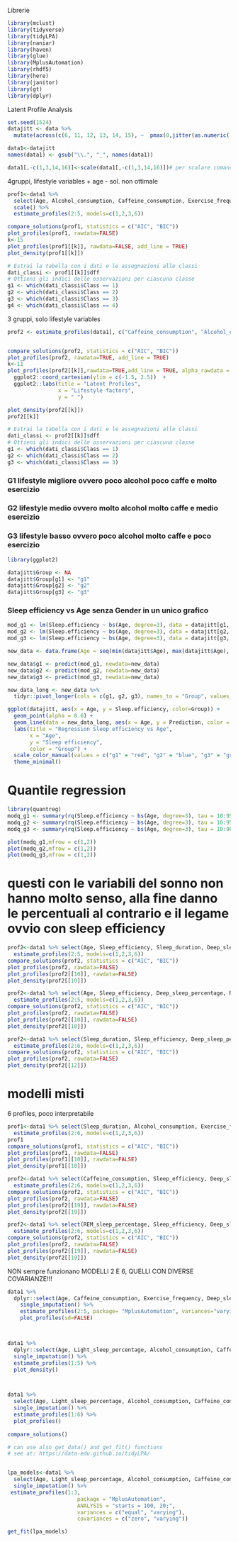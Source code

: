 
 
Librerie 
```{r}
library(mclust)
library(tidyverse)
library(tidyLPA)
library(naniar)
library(haven)
library(glue)
library(MplusAutomation)
library(rhdf5)
library(here)
library(janitor)
library(gt)
library(dplyr)
```


Latent Profile Analysis
```{r}
set.seed(1524)
datajitt <- data %>%
  mutate(across(c(6, 11, 12, 13, 14, 15), ~  pmax(0,jitter(as.numeric(.), length(levels(as.factor(.))),0)) ))

data1<-datajitt
names(data1) <- gsub("\\.", "_", names(data1))

data1[,-c(1,3,14,16)]<-scale(data1[,-c(1,3,14,16)])# per scalare comandi scale() oppure poms()
```



4gruppi, lifestyle variables + age - sol. non ottimale
```{r}
prof1<-data1 %>% 
  select(Age, Alcohol_consumption, Caffeine_consumption, Exercise_frequency) %>% 
  scale() %>% 
  estimate_profiles(2:5, models=c(1,2,3,6))

compare_solutions(prof1, statistics = c("AIC", "BIC"))
plot_profiles(prof1, rawdata=FALSE)
k<-15
plot_profiles(prof1[[k]], rawdata=FALSE, add_line = TRUE)
plot_density(prof1[[k]])

# Estrai la tabella con i dati e le assegnazioni alle classi
dati_classi <- prof1[[k]]$dff
# Ottieni gli indici delle osservazioni per ciascuna classe
g1 <- which(dati_classi$Class == 1)
g2 <- which(dati_classi$Class == 2)
g3 <- which(dati_classi$Class == 3)
g4 <- which(dati_classi$Class == 4)

```


3 gruppi, solo lifestyle variables
```{r}
prof2 <- estimate_profiles(data1[, c("Caffeine_consumption", "Alcohol_consumption",  "Exercise_frequency")], 2:4, models = c(1,2,3,6))


compare_solutions(prof2, statistics = c("AIC", "BIC"))
plot_profiles(prof2, rawdata=TRUE, add_line = TRUE)
k<-11
plot_profiles(prof2[[k]],rawdata=TRUE,add_line = TRUE, alpha_rawdata = 100, size_rawdata = 15, size_bw = 13)+ 
  ggplot2::coord_cartesian(ylim = c(-1.5, 2.5))  + 
  ggplot2::labs(title = "Latent Profiles", 
                x = "Lifestyle factors", 
                y = " ") 

plot_density(prof2[[k]])
prof2[[k]]

# Estrai la tabella con i dati e le assegnazioni alle classi
dati_classi <- prof2[[k]]$dff
# Ottieni gli indici delle osservazioni per ciascuna classe
g1 <- which(dati_classi$Class == 1)
g2 <- which(dati_classi$Class == 2)
g3 <- which(dati_classi$Class == 3)
```





### G1 lifestyle migliore ovvero poco alcohol poco caffe e molto esercizio
### G2 lifestyle medio ovvero molto alcohol molto caffe e medio esercizio
### G3 lifestyle basso ovvero poco alcohol molto caffe e poco esercizio
```{r}
library(ggplot2)

datajitt$Group <- NA
datajitt$Group[g1] <- "g1"
datajitt$Group[g2] <- "g2"
datajitt$Group[g3] <- "g3"
```



### Sleep efficiency vs Age senza Gender in un unico grafico
```{r}
mod_g1 <- lm(Sleep.efficiency ~ bs(Age, degree=3), data = datajitt[g1, ])
mod_g2 <- lm(Sleep.efficiency ~ bs(Age, degree=3), data = datajitt[g2, ])
mod_g3 <- lm(Sleep.efficiency ~ bs(Age, degree=3), data = datajitt[g3, ])

new_data <- data.frame(Age = seq(min(datajitt$Age), max(datajitt$Age), length.out = 100))

new_data$g1 <- predict(mod_g1, newdata=new_data)
new_data$g2 <- predict(mod_g2, newdata=new_data)
new_data$g3 <- predict(mod_g3, newdata=new_data)

new_data_long <- new_data %>%
  tidyr::pivot_longer(cols = c(g1, g2, g3), names_to = "Group", values_to = "Prediction")

ggplot(datajitt, aes(x = Age, y = Sleep.efficiency, color=Group)) +
  geom_point(alpha = 0.6) + 
  geom_line(data = new_data_long, aes(x = Age, y = Prediction, color = Group), size = 1)+
  labs(title = "Regression Sleep efficiency vs Age",
       x = "Age",
       y = "Sleep efficiency",
       color = "Group") +
  scale_color_manual(values = c("g1" = "red", "g2" = "blue", "g3" = "green")) +
  theme_minimal()
```


# Quantile regression
```{r}
library(quantreg)
modq_g1 <- summary(rq(Sleep.efficiency ~ bs(Age, degree=3), tau = 10:95/100, data = datajitt[g1, ]))
modq_g2 <- summary(rq(Sleep.efficiency ~ bs(Age, degree=3), tau = 10:95/100, data = datajitt[g2, ]))
modq_g3 <- summary(rq(Sleep.efficiency ~ bs(Age, degree=3), tau = 10:90/100, data = datajitt[g3, ]))

plot(modq_g1,mfrow = c(1,2))
plot(modq_g2,mfrow = c(1,2))
plot(modq_g3,mfrow = c(1,2))
```











# questi con le variabili del sonno non hanno molto senso, alla fine danno le percentuali al contrario e il legame ovvio con sleep efficiency
```{r}
prof2<-data1 %>% select(Age, Sleep_efficiency, Sleep_duration, Deep_sleep_percentage, REM_sleep_percentage) %>%
  estimate_profiles(2:5, models=c(1,2,3,6))
compare_solutions(prof2, statistics = c("AIC", "BIC"))
plot_profiles(prof2, rawdata=FALSE)
plot_profiles(prof2[[10]], rawdata=FALSE)
plot_density(prof2[[10]])
```

```{r}
prof2<-data1 %>% select(Age, Sleep_efficiency, Deep_sleep_percentage, REM_sleep_percentage) %>%
  estimate_profiles(2:5, models=c(1,2,3,6))
compare_solutions(prof2, statistics = c("AIC", "BIC"))
plot_profiles(prof2, rawdata=FALSE)
plot_profiles(prof2[[10]], rawdata=FALSE)
plot_density(prof2[[10]])
```

```{r}
prof2<-data1 %>% select(Sleep_duration, Sleep_efficiency, Deep_sleep_percentage, REM_sleep_percentage) %>%
  estimate_profiles(2:6, models=c(1,2,3,6))
compare_solutions(prof2, statistics = c("AIC", "BIC"))
plot_profiles(prof2, rawdata=FALSE)
plot_density(prof2[[12]])
```


# modelli misti
6 profiles, poco interpretabile
```{r}
prof1<-data1 %>% select(Sleep_duration, Alcohol_consumption, Exercise_frequency, Deep_sleep_percentage, Caffeine_consumption) %>%
  estimate_profiles(2:6, models=c(1,2,3,6))
prof1
compare_solutions(prof1, statistics = c("AIC", "BIC"))
plot_profiles(prof1, rawdata=FALSE)
plot_profiles(prof1[[10]], rawdata=FALSE)
plot_density(prof1[[10]])
```


```{r}
prof2<-data1 %>% select(Caffeine_consumption, Sleep_efficiency, Deep_sleep_percentage, REM_sleep_percentage) %>%
  estimate_profiles(2:6, models=c(1,2,3,6))
compare_solutions(prof2, statistics = c("AIC", "BIC"))
plot_profiles(prof2, rawdata=FALSE)
plot_profiles(prof2[[19]], rawdata=FALSE)
plot_density(prof2[[19]])
```


```{r}
prof2<-data1 %>% select(REM_sleep_percentage, Sleep_efficiency, Deep_sleep_percentage, Exercise_frequency, Age) %>%
  estimate_profiles(2:6, models=c(1,2,3,6))
compare_solutions(prof2, statistics = c("AIC", "BIC"))
plot_profiles(prof2, rawdata=FALSE)
plot_profiles(prof2[[19]], rawdata=FALSE)
plot_density(prof2[[19]])
```

NON sempre funzionano MODELLI 2 E 6, QUELLI CON DIVERSE COVARIANZE!!!




```{r}
data1 %>%
  dplyr::select(Age, Caffeine_consumption, Exercise_frequency, Deep_sleep_percentage) %>%
    single_imputation() %>%
    estimate_profiles(2:5, package= "MplusAutomation", variances="varying" ) %>%
    plot_profiles(sd=FALSE)



data1 %>%
  dplyr::select(Age, Light_sleep_percentage, Alcohol_consumption, Caffeine_consumption, Exercise_frequency, Deep_sleep_percentage) %>%
  single_imputation() %>%
  estimate_profiles(1:5) %>%
  plot_density()



data1 %>%
  select(Age, Light_sleep_percentage, Alcohol_consumption, Caffeine_consumption, Exercise_frequency, Deep_sleep_percentage) %>%
  single_imputation() %>%
  estimate_profiles(1:6) %>%
  plot_profiles()
  
compare_solutions()

# can use also get_data() and get_fit() functions
# see at: https://data-edu.github.io/tidyLPA/


lpa_models<-data1 %>%
  select(Age, Light_sleep_percentage, Alcohol_consumption, Caffeine_consumption, Exercise_frequency, Deep_sleep_percentage) %>%
  single_imputation() %>%
 estimate_profiles(1:3,
                      package = "MplusAutomation",
                      ANALYSIS = "starts = 100, 20;",
                      variances = c("equal", "varying"),
                      covariances = c("zero", "varying"))

get_fit(lpa_models)

    
```







